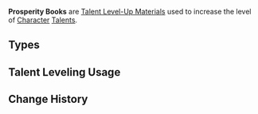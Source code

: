 {{Terminology Infobox
|image        = <gallery>
Item Teachings of Prosperity.png|Teachings
Item Guide to Prosperity.png|Guide
Item Philosophies of Prosperity.png|Philosophies
</gallery>
|type         = Item Groups
|type2        = Talent Level-Up Materials
|type3        = Talent Books
|day1         = Monday
|day2         = Thursday
|day3         = Sunday
|source1      = Taishan Mansion
}}
'''Prosperity Books''' are [[Talent Level-Up Materials]] used to increase the level of [[Character]] [[Talents]].

==Types==
{{Material Quality
|2=Teachings of Prosperity
|3=Guide to Prosperity
|4=Philosophies of Prosperity
}}

==Talent Leveling Usage==
{{Talent Leveling Usage|item=Teachings of Prosperity|item2=Guide to Prosperity|item3=Philosophies of Prosperity|or=yes}}

==Change History==
{{Change History|1.0}}
[[Category:Prosperity Books| ]]